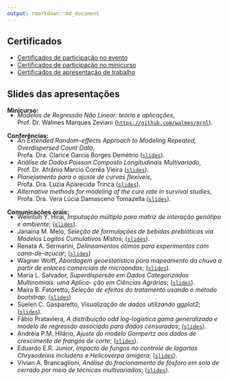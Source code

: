 ```yaml
---
output: rmarkdown::md_document
---
```


## Certificados ##

 - [Certificados de participação no evento](../certificate_participation.pdf)
 - [Certificados de participação no minicurso](../certificate_shortcourse.pdf)
 - [Certificados de apresentação de trabalho](../certificate_oralcommunications.pdf)

## Slides das apresentações ##

<p style="margin-bottom: -20px"><b>Minicurso:</b></p>
 - _Modelos de Regressão Não Linear: teoria e aplicações_, \
 Prof. Dr. Walmes Marques Zeviani
 ([`https://github.com/walmes/mrnl`](https://github.com/walmes/mrnl)).

<p style="margin-bottom: -20px"><b>Conferências:</b></p>

 - _An Extended Random-effects Approach to Modeling Repeated,
 Overdispersed Count Data_, \
 Profa. Dra. Clarice Garcia Borges Demétrio
 ([`slides`](../slides/d21_PA-Clarice.pdf)).
 - _Análise de Dados Poisson Composto Longitudinais Multivariado_,\
 Prof. Dr. Afrânio Marcio Corrêa Vieira
 ([`slides`](../slides/d21_PA-Afranio.pdf)).
 - _Planejamento para o ajuste de curvas flexíveis_, \
 Profa. Dra. Luzia Aparecida Trinca ([`slides`](../slides/d22_PA-Luzia.pdf)).
 - _Alternative methods for modeling of the cure rate in survival
 studies_,\
 Profa. Dra. Vera Lúcia Damasceno Tomazella
 ([`slides`](../slides/d23_PA-Vera.pdf)).

<p style="margin-bottom: -20px"><b>Comunicações orais:</b></p>

 - Welinton Y. Hirai, _Imputação múltipla para matriz de interação
   genótipo e ambiente_; ([`slides`](../slides/d21_CO-Welinton.pdf)).
 - Janaína M. Melo, _Seleção de formulações de bebidas prebióticas via
   Modelos Logitos Cumulativos Mistos_;
   ([`slides`](../slides/d21_CO-Janaina.pdf)).
 - Renata A. Sermarini, _Delineamentos ótimos para experimentos com
   cana-de-açucar_; ([`slides`](../slides/d21_CO-Renata.pdf))
 - Wagner Wolff, _Abordagem geoestatística para mapeamento da chuva a
   partir de enlaces comerciais de microondas_;
   ([`slides`](../slides/d21_CO-Wagner.pdf)).
 - Maria L. Salvador, _Superdispersão em Dados Categorizados
   Multinomiais: uma Aplica- ção em Ciências Agrárias_;
   ([`slides`](../slides/d21_CO-Maria.pdf)).
 - Maíra B. Fatoretto, _Seleção de efeitos do tratamento usando o método
   bootstrap_; ([`slides`](../slides/d21_CO-Maira.pdf))
 - Suelen C. Gasparetto, _Visualização de dados utilizando ggplot2_;
   ([`slides`](../slides/d22_CO-Suelen.pdf)).
 - Fábio Prataviera, _A distribuição odd log-logística gama generalizada
   e modelo de regressão associado para dados censurados_;
   ([`slides`](../slides/d22_CO-Fabio.pdf)).
 - Andréia P.M. Hilário, _Ajuste do modelo Gompertz aos dados de
   crescimento de frangos de corte_;
   ([`slides`](../slides/d22_CO-Andreia.pdf)).
 - Eduardo E.R. Junior, _Impacto de fungos no controle de lagartas
   Chrysodeixis includens e Helicoverpa amigera_;
   ([`slides`](../slides/d22_CO-Eduardo.pdf)).
 - Vivian A. Brancaglioni, _Análise do fracionamento de fósforo em solo
   de cerrado por meio de técnicas multivariadas_;
   ([`slides`](../slides/d22_CO-Vivian.pdf)).
